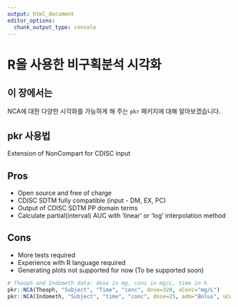 ```yaml
---
output: html_document
editor_options: 
  chunk_output_type: console
---
```


# R을 사용한 비구획분석 시각화 {#pkr}

## 이 장에서는 {#summary-pkr}

NCA에 대한 다양한 시각화를 가능하게 해 주는 `pkr` 패키지에 대해 알아보겠습니다.

## pkr 사용법

Extension of NonCompart for CDISC input

## Pros

- Open source and free of charge
- CDISC SDTM fully compatible (input - DM, EX, PC)
- Output of CDISC SDTM PP domain terms 
- Calculate partial(interval) AUC with 'linear' or 'log' interpolation method

## Cons

- More tests required
- Experience with R language required
- Generating plots not supported for now (To be supported soon)

```r
# Theoph and Indometh data: dose in mg, conc in mg/L, time in h
pkr::NCA(Theoph, "Subject", "Time", "conc", dose=320, uConc="mg/L")
pkr::NCA(Indometh, "Subject", "time", "conc", dose=25, adm="Bolus", uConc="mg/L")
```

